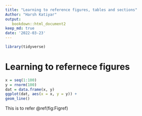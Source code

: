 ```yaml
---
title: "Learning to reference figures, tables and sections"
Author: "Harsh Katiyar"
output: 
   bookdown::html_document2
keep_md: true
date: '2022-03-23'
---
```

```r
library(tidyverse)
```

# Learning to refernece figures

```r
x = seq(1:100)
y = rnorm(100)
dat = data.frame(x, y)
ggplot(dat, aes(x = x, y = y)) +
geom_line()

```


This is to refer \@ref(fig:Figref)
